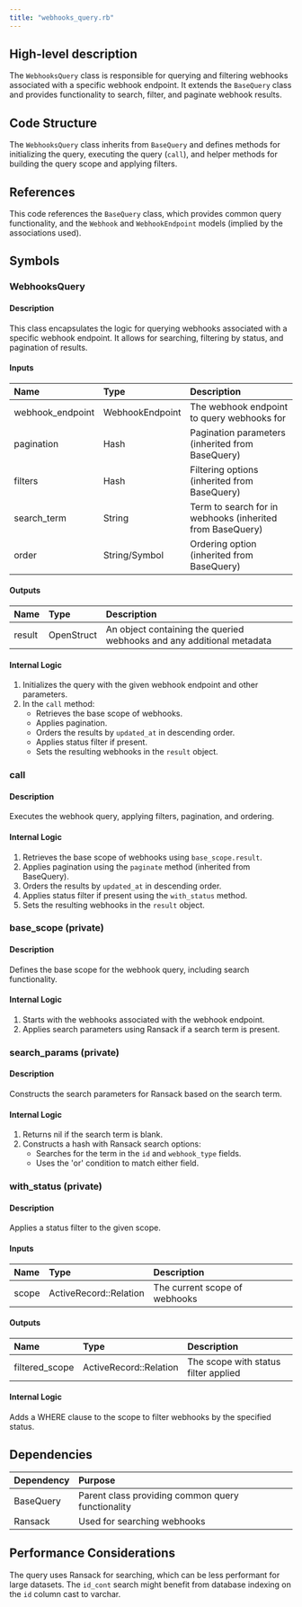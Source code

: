 ```yaml
---
title: "webhooks_query.rb"
---
```


## High-level description
The `WebhooksQuery` class is responsible for querying and filtering webhooks associated with a specific webhook endpoint. It extends the `BaseQuery` class and provides functionality to search, filter, and paginate webhook results.

## Code Structure
The `WebhooksQuery` class inherits from `BaseQuery` and defines methods for initializing the query, executing the query (`call`), and helper methods for building the query scope and applying filters.

## References
This code references the `BaseQuery` class, which provides common query functionality, and the `Webhook` and `WebhookEndpoint` models (implied by the associations used).

## Symbols

### WebhooksQuery
#### Description
This class encapsulates the logic for querying webhooks associated with a specific webhook endpoint. It allows for searching, filtering by status, and pagination of results.

#### Inputs
| Name | Type | Description |
|:-----|:-----|:------------|
| webhook_endpoint | WebhookEndpoint | The webhook endpoint to query webhooks for |
| pagination | Hash | Pagination parameters (inherited from BaseQuery) |
| filters | Hash | Filtering options (inherited from BaseQuery) |
| search_term | String | Term to search for in webhooks (inherited from BaseQuery) |
| order | String/Symbol | Ordering option (inherited from BaseQuery) |

#### Outputs
| Name | Type | Description |
|:-----|:-----|:------------|
| result | OpenStruct | An object containing the queried webhooks and any additional metadata |

#### Internal Logic
1. Initializes the query with the given webhook endpoint and other parameters.
2. In the `call` method:
   - Retrieves the base scope of webhooks.
   - Applies pagination.
   - Orders the results by `updated_at` in descending order.
   - Applies status filter if present.
   - Sets the resulting webhooks in the `result` object.

### call
#### Description
Executes the webhook query, applying filters, pagination, and ordering.

#### Internal Logic
1. Retrieves the base scope of webhooks using `base_scope.result`.
2. Applies pagination using the `paginate` method (inherited from BaseQuery).
3. Orders the results by `updated_at` in descending order.
4. Applies status filter if present using the `with_status` method.
5. Sets the resulting webhooks in the `result` object.

### base_scope (private)
#### Description
Defines the base scope for the webhook query, including search functionality.

#### Internal Logic
1. Starts with the webhooks associated with the webhook endpoint.
2. Applies search parameters using Ransack if a search term is present.

### search_params (private)
#### Description
Constructs the search parameters for Ransack based on the search term.

#### Internal Logic
1. Returns nil if the search term is blank.
2. Constructs a hash with Ransack search options:
   - Searches for the term in the `id` and `webhook_type` fields.
   - Uses the 'or' condition to match either field.

### with_status (private)
#### Description
Applies a status filter to the given scope.

#### Inputs
| Name | Type | Description |
|:-----|:-----|:------------|
| scope | ActiveRecord::Relation | The current scope of webhooks |

#### Outputs
| Name | Type | Description |
|:-----|:-----|:------------|
| filtered_scope | ActiveRecord::Relation | The scope with status filter applied |

#### Internal Logic
Adds a WHERE clause to the scope to filter webhooks by the specified status.

## Dependencies
| Dependency | Purpose |
|:-----------|:--------|
| BaseQuery | Parent class providing common query functionality |
| Ransack | Used for searching webhooks |

## Performance Considerations
The query uses Ransack for searching, which can be less performant for large datasets. The `id_cont` search might benefit from database indexing on the `id` column cast to varchar.